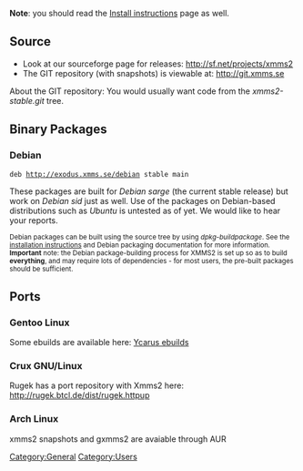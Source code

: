 {{Navbar}}

'''Note''': you should read the [[Install instructions]] page as well.

== Source ==
* Look at our sourceforge page for releases: http://sf.net/projects/xmms2
* The GIT repository (with snapshots) is viewable at: http://git.xmms.se

About the GIT repository: You would usually want code from the ''xmms2-stable.git'' tree.

== Binary Packages ==

=== Debian ===
 deb http://exodus.xmms.se/debian stable main

These packages are built for ''Debian sarge'' (the current stable release) but work on ''Debian sid'' just as well.  Use of the packages on Debian-based distributions such as ''Ubuntu'' is untested as of yet.  We would like to hear your reports.

<small>Debian packages can be built using the source tree by using ''dpkg-buildpackage''. See the [[Install instructions | installation instructions]] and Debian packaging documentation for more information. '''Important''' note: the Debian package-building process for XMMS2 is set up so as to build '''everything''', and may require lots of dependencies - for most users, the pre-built packages should be sufficient.</small>

== Ports ==

=== Gentoo Linux ===

Some ebuilds are available here: [http://www.zugaina.org/gentoo/media-sound.html.en Ycarus ebuilds]
[[Category:General]]
[[Category:Users]]


=== Crux GNU/Linux ===

Rugek has a port repository with Xmms2 here: http://rugek.btcl.de/dist/rugek.httpup


=== Arch Linux ===

xmms2 snapshots and gxmms2 are avaiable through AUR